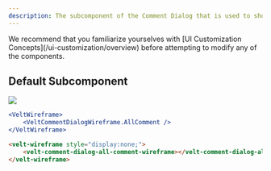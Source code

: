```yaml
---
description: The subcomponent of the Comment Dialog that is used to show the All Comments button that opens the Comments Sidebar
---
```


<Note>
We recommend that you familiarize yourselves with [UI Customization Concepts](/ui-customization/overview) before attempting to modify any of the components.
</Note>


## Default Subcomponent

![](/images/customization/velt-comment-dialog-sub-8.png)

<RequestExample>

```jsx React / Next.js
<VeltWireframe>
    <VeltCommentDialogWireframe.AllComment />
</VeltWireframe>
```

```HTML HTML 
<velt-wireframe style="display:none;">
    <velt-comment-dialog-all-comment-wireframe></velt-comment-dialog-all-comment-wireframe>
</velt-wireframe>
```
</RequestExample>

